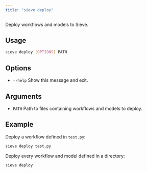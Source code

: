 ```yaml
---
title: "sieve deploy"
---
```


Deploy workflows and models to Sieve.

## Usage
```bash
sieve deploy [OPTIONS] PATH
```

## Options
- `--help` Show this message and exit.

## Arguments
- `PATH` Path to files containing workflows and models to deploy.

## Example
Deploy a workflow defined in `test.py`:
```bash
sieve deploy test.py
```

Deploy every workflow and model defined in a directory:
```bash
sieve deploy
```